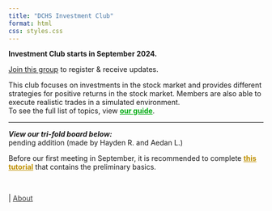 ```yaml
---
title: "DCHS Investment Club"
format: html
css: styles.css
---
```

<span class="blank-line"></span>

<span class="highlight">**Investment Club starts in September 2024.**</span>

[Join this group](https://dublin.schoology.com/group/7283420475) to register & receive updates.

<span class = "highlight1">This club focuses on investments in the stock market and provides different strategies for positive returns in the stock market. Members are also able to execute realistic trades in a simulated environment.</span>  
To see the full list of topics,
view **[our guide](guide.qmd){style="color: #03ac13;"}**.

---

***View our tri-fold board below: ***  
pending addition <span class="smalltext-black"> (made by Hayden R. and Aedan L.) </span>
<!-- <img src="trifold-no2.png" alt="**View our tri-fold board above**" width="550" /> -->

<span class="border-type-banner">
Before our first meeting in September, it is recommended to complete **[this tutorial](tutorial1.qmd){style="color: #bf9000;"}** that contains the preliminary basics.
</span>

<br>

<div class="nav-right">
  | [About](about.qmd){style="color: #373737;"}
</div>
